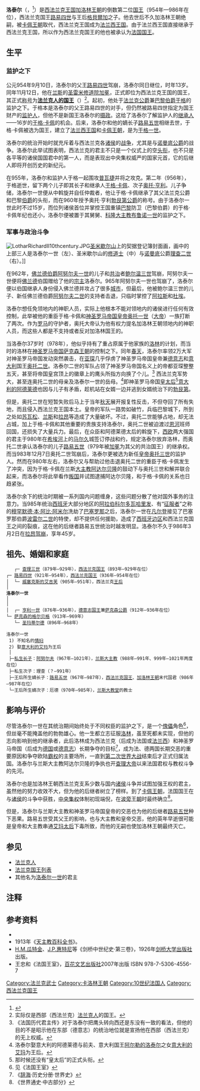 {{Expand|time=2014-08-14}}
{{Infobox royalty
| name        = 洛泰尔<br>Lothaire de France
| title       = '''[[法国君主列表|西法兰克国王]]'''
| image       = Lothaire.png
| imgw        = 200px
| caption     = 洛泰尔
| succession  = [[法国君主列表|西法兰克国王]]
| reign       = 954年9月10日-986年3月2日（{{age in years and days|954|9|10|986|3|2|age=no}}）
| coronation  = 954年11月12日<br>[[兰斯_(法国城市)|兰斯]]
| predecessor = [[路易四世_(西法兰克)|路易四世]]
| successor   = [[路易五世_(西法兰克)|路易五世]]
| spouse      = [[意大利的艾玛|意大利的艾玛]]
| issue       = [[路易五世_(西法兰克)|路易五世]]<br>厄德（970年—985年11月13日）<br>[[兰斯的阿努尔夫|阿努尔夫]]（[[庶出|庶出]]）<br>理查（庶出）
| house       = [[加洛林王朝|加洛林王朝]]
| father      = [[路易四世_(西法兰克)|路易四世]]
| mother      = [[薩克森的格貝爾加|薩克森的格貝爾加]]
| birth_date  = 941年
| birth_place = [[法国|法国]][[拉昂|拉昂]]
| death_date  = {{death date and age|df=yes|986|3|2|941|0|0}}
| death_place = [[法国|法国]][[拉昂|拉昂]]
}}

'''洛泰尔'''（'''{{lang-fr|Lothaire de France}}'''，{{bd|941年||986年|3月2日|catIdx=L}}<ref>{{Cite web |url=http://gallica.bnf.fr/ark:/12148/bpt6k102231r/CadresFenetre?O=NUMM-102231&M=chemindefer |title=Gallica : ''Histoire de France.'' ''La mort de Lothaire'' par le moine Richer  |access-date=2007-08-06 |archive-date=2019-06-09 |archive-url=https://web.archive.org/web/20190609133054/https://gallica.bnf.fr/ark:/12148/bpt6k102231r/CadresFenetre?O=NUMM-102231&M=chemindefer |dead-url=no }}</ref>）是[[西法兰克王国|西法兰克王国]][[加洛林王朝|加洛林王朝]]的倒数第二位[[国王|国王]]（954年—986年在位），西法兰克国王[[路易四世_(西法兰克)|路易四世]]与王后[[薩克森的格貝爾加|格貝爾加]]之子。他去世后不久加洛林王朝绝嗣，被[[卡佩王朝|卡佩王朝]]取代，西法兰克王国成为[[法兰西王国|法兰西王国]]。由于法兰西王国直接继承于西法兰克王国，所以作为西法兰克国王的他也被承认为[[法国国王|法国国王]]。

== 生平 ==

=== 监护之下 ===

公元954年9月10日，洛泰尔的父王[[路易四世_(西法兰克)|路易四世]]驾崩，洛泰尔同日继位，时年13岁。同年11月12日，他在[[兰斯|兰斯]]的[[圣雷米修道院|圣雷米修道院]][[加冕|加冕]]，正式即位为西法兰克王国的国王，其正式[[称号|称号]]为'''[[法兰克国王列表|法兰克人的国王]]'''（'''{{lang-la|Rex Francorum}}'''）<ref>实际仅是西部（西法兰克）[[法兰克人|法兰克人]]的国王。</ref>。起初，他处于[[法兰克公爵|法兰克公爵]]兼[[巴黎伯爵|巴黎伯爵]][[偉大的于格|于格]]的监护之下。于格本是洛泰尔的父王路易四世的对手，但仍然被路易四世指定为国王财产的[[法定监护人|监护人]]，但他不是新国王洛泰尔的[[摄政|摄政]]。这给了洛泰尔了解监护人的[[继承人|继承人]]——16岁的[[于格·卡佩|于格·卡佩]]的机会。后来，洛泰尔和他的嫡长子[[路易五世_(西法兰克)|路易五世]]相继去世，于格·卡佩被选为国王，建立了[[法兰西王国|法兰西王国]]和[[卡佩王朝|卡佩王朝]]，是为[[于格一世_(法兰西)|于格一世]]。

洛泰尔的统治开始时就充斥着与西法兰克各[[诸侯|诸侯]]的[[战争|战争]]，尤其是与[[诺曼底公爵|诺曼底公爵]]的战争。洛泰尔此举试图表明，西法兰克的君主不只是一个仪式上的空[[头衔|头衔]]，也不只是各平等的诸侯国国君中的第一人，而是表现出中央集权威严的国家元首，它的后继人即将开创历史的新纪元。

在955年，洛泰尔和监护人于格一起围攻[[普瓦捷|普瓦捷]]并将之攻克。第二年（956年），于格逝世，留下两个儿子即其长子和继承人[[于格·卡佩|于格·卡佩]]、次子[[奥托-亨利_(勃艮第公爵)|奥托·亨利]]。儿子争储，洛泰尔一世便从中斡旋并自任仲裁者，他让于格·卡佩继承了其父法兰克公爵和巴黎[[伯爵|伯爵]]的头衔，而在960年授予奥托·亨利[[勃艮第公爵|勃艮第公爵]]的称号。由于洛泰尔一世此时不过15岁，而位列诸侯首位并掌控王国重镇[[巴黎|巴黎]]防卫（巴黎伯爵）的于格·卡佩年纪也还小，洛泰尔便被置于其舅舅、[[科隆|科隆]][[大主教|大主教]][[布鲁诺一世|布鲁诺一世]]的监护之下。

=== 军事与政治斗争 ===

[[File:LotharRichardII10thcentury.JPG|thumb]][[圣米歇尔山|圣米歇尔山]]上的契据登记簿封面画，画中的上部三人是洛泰尔一世（左）、圣米歇尔山的[[修道士|修道士]]（中）与[[诺曼底|诺曼底]]公爵[[理查二世_(诺曼底)|理查二世]]（右）。]]

在962年，[[佛兰德伯爵|佛兰德伯爵]][[阿努尔夫一世_(佛兰德)|阿努尔夫一世]]的儿子和[[共治|共治]]者[[鲍尔温三世_(佛兰德)|鲍尔温三世]]驾崩，阿努尔夫一世便将[[佛兰德|佛兰德]]伯国赠给了他的[[宗主|宗主]]洛泰尔。965年阿努尔夫一世也驾崩了，洛泰尔便以伯国继承人身份侵入佛兰德并攻占了很多[[城市|城市]]，但最后，他被鲍尔温三世的儿子、新任佛兰德伯爵[[阿努尔夫二世_(佛兰德)|阿努尔夫二世]]的支持者击退，只临时掌控了[[阿拉斯|阿拉斯]]和[[杜埃|杜埃]]。

洛泰尔想任免领地内的神职人员，实际上他根本不能对领地内的诸侯进行任何有效控制，此举被他的重臣于格·卡佩和[[神圣罗马帝国皇帝|神圣罗马帝国皇帝]][[奥托一世_(神圣罗马帝国)|奥托一世]]（[[大帝|大帝]]）一族打断了两次。作为[[罗马|罗马]]的守护者，奥托大帝认为他有权力提名加洛林王朝领地内的神职人员，而这些人都是不支持或者反对加洛林国王的。

当洛泰尔37岁时（978年），他似乎持有了重占原属于他家族的[[洛林|洛林]]的计划，而当时的洛林在[[神圣罗马帝国|神圣罗马帝国]][[萨克森王朝|萨克森王朝]]的控制之下。同年[[春天|春天]]，洛泰尔率领2万大军对神圣罗马帝国发动突然袭击，在[[亚琛|亚琛]]几乎俘虏了神圣罗马帝国皇帝兼[[德意志|德意志]]和[[意大利|意大利]]国王[[奥托二世_(神圣罗马帝国)|奥托二世]]。洛泰尔二世的军队占领了神圣罗马帝国名义上的帝都亚琛整整五天，甚至将帝国皇宫顶上的徽章上的鹰头所指方向换了个儿。<ref>《法国历代君主传》对于洛泰尔把鹰头转向西还是东没有一致的看法，但他的目的不是昭示他在东部（德意志）的统治地位就是宣扬他在西部（西法兰克）的无上权威。</ref> 西法兰克军势大，甚至连奥托二世的母亲及洛泰尔一世的岳母。<ref>洛泰尔娶意大利的阿德莱德与前夫、意大利国王[[阿尔勒的洛泰尔|阿尔勒的洛泰尔]]之女[[意大利的艾玛|意大利的艾玛]]为王后。</ref>即神圣罗马帝国[[皇太后|皇太后]]<ref>那时候还没有“皇太后”的正式头衔。</ref>[[意大利的阿德莱德|意大利的阿德莱德]]也因与儿子有矛盾，趁机站在女婿一边并逃到女婿统治下的[[勃艮第|勃艮第]]。

但是，奥托二世在短暂失败后马上于当年[[秋天|秋天]]展开报复性反击，不但夺回了所有失地，而且侵入西法兰克王国本土。皇帝的军队一路势如破竹，兵临巴黎城下，所到之处如[[苏瓦松|苏瓦松]]、[[兰斯|兰斯]]和[[拉昂|拉昂]]等造成了大量破坏。不过，奥托二世能够占地，却无法占城，加上于格·卡佩和其他重要的贵族支持洛泰尔，奥托二世被迫渡过[[恩河|恩河]]班师回国，还损失了大量兵力。最后，在众臣和阿德莱德太后的斡旋下，[[西欧|西欧]]两大强国的君主于980年在[[希埃河|希埃河]]上的[[马尔久|马尔久]]城签订停战和约，规定洛泰尔放弃洛林，而奥托二世承认洛泰尔的儿子[[路易五世_(西法兰克)|路易五世]]（979年被[[加冕|加冕]]为其父的共治国王）的继承权。而当983年12月7日奥托二世驾崩后，洛泰尔更被选为新任[[皇帝|皇帝]][[奥托三世|奥托三世]]的监护人。然而在980年左右，洛泰尔又与帮助过他击退奥托二世的重臣于格·卡佩发生了冲突，因为于格·卡佩在兰斯[[總主教|大主教]][[阿达尔贝隆_(兰斯大主教)|阿达尔贝隆]]的鼓动下与奥托三世和解并联合起来，而洛泰尔将此举看作[[叛国|叛国]]并试图逮捕阿达尔贝隆，和于格·卡佩的关系也日趋紧张。

洛泰尔余下的统治时期被一系列国内问题缠身，这些问题分散了他对国外事务的注意力。当985年统治[[西班牙|西班牙]]大部分地区的[[阿拉伯|阿拉伯]][[科尔多瓦哈里发|科尔多瓦哈里发]]、有“[[征服者_(阿拉伯)|征服者]]”之称的[[穆罕默德·本·阿比·阿米尔|穆罕默德·本·阿比·阿米尔]]洗劫了[[巴塞罗那|巴塞罗那]]之后，洛泰尔一世在[[凡尔登|凡尔登]]接见了巴塞罗那伯爵[[波雷尔二世|波雷尔二世]]的特使，却不提供任何援助，造成了[[西班牙边区|西班牙边区]]和西法兰克国王之间的裂痕，这在他的后继者路易五世统治时越发明显。洛泰尔不久于986年3月2日在[[拉昂|拉昂]][[驾崩|驾崩]]，享年45岁。

== 祖先、婚姻和家庭 ==

    ┌─ [[查理三世_(西法兰克)|查理三世]]（879年—929年），[[法国君主列表|西法兰克国王]]（893年—929年在位）
 ┌─ [[路易四世_(西法兰克)|路易四世]]（921年—954年），[[法国君主列表|西法兰克国王]]（936年—954年在位）
 │  └─ [[威塞克斯的艾吉芙|威塞克斯的艾吉芙]]（905年—951年），西法兰克[[王后|王后]]
 │
 '''洛泰尔一世'''
 │
 │  
 │  ┌─ [[亨利一世_(德意志)|亨利一世]]（876年—936年），[[德国君主列表|德意志国王]]兼[[萨克森公爵|萨克森公爵]]（912年—936年在位）
 └─ [[萨克森的格尔贝格|萨克森的格尔贝格]]（913年—969年）
    └─ [[林格尔翰的玛蒂尔德|圣玛蒂尔德]]（896年—968年）

 洛泰尔一世
  1) 不知名的[[情妇|情妇]]
  2) 娶[[意大利的艾玛|意大利的艾玛]]为王后
  │
  ├─[[私生子|私生长子]]：[[阿努尔夫_(兰斯大主教)|阿努尔夫]]（967年—1021年），[[兰斯大主教|兰斯大主教]]（988年—991年、999年—1021年两度在位）
  ├─私生次子：理查（？—991年）
  ├─王后所生嫡长子：[[路易五世_(西法兰克)|路易五世]]（967年—987年），[[法国君主列表|西法兰克国王]]、[[加洛林王朝|加洛林王朝]]末代国君（986年—987年在位）
  └─王后所生嫡次子：厄德（970年—985年），[[兰斯大教堂|兰斯大教堂]]的教士

== 影响与评价 ==
尽管洛泰尔一世在其统治期间始终处于不同权臣的监护之下，是一个[[傀儡|傀儡]]角色<ref>见《法国王室》</ref>，但丝毫不能掩盖他的勃勃雄心。他一生都立志征服[[洛林|洛林]]，虽至死都未实现，但他的志向影响到他的继承者，此后洛林成为西法兰克（后成为法国或[[法兰西|法兰西]]）和神圣罗马帝国（后成为[[德国|德国]]或[[德意志|德意志]]）长期争夺的目标<ref>《[[辞海|辞海]]·历史分册·世界史》</ref>，成为法、德两国长期交恶的重要原因和争夺欧陆[[霸权|霸权]]的主要场所，一直到[[第二次世界大战|第二次世界大战]]结束后才正式归属法国。洛泰尔与兰斯大主教阿达尔贝隆的争执也开[[查理大帝|查理大帝]]以来法国君权与教权斗争的先河。

洛泰尔也是加洛林王朝西法兰克支系少数与国内[[诸侯|诸侯]]斗争并试图加强王权的君主，虽然他的努力收效不大，但为他的后继者树立了榜样。到了[[卡佩王朝|卡佩王朝]]，法国国王在与[[诸侯|诸侯]]的斗争中获胜，[[中央集权|中央集权]]体制初现端倪，在[[波旁王朝|波旁王朝]]时最终确立<ref>《世界通史·中古部分》</ref>。

但是，洛泰尔与兰斯大主教和神圣罗马帝国皇帝的交恶也为他的后继者[[路易五世_(西法兰克)|路易五世]]种下恶果。路易五世受其父王的影响，也与大主教和皇帝交恶，他的英年早逝很可能是皇帝和大主教串通[[意大利的艾玛|艾玛太后]]下毒所致，而他的无嗣也使加洛林王朝最终灭亡。

== 参见 ==

* [[法兰克人|法兰克人]]
* [[法兰克国王列表|法兰克国王列表]]
* 其他名为[[洛泰尔一世|洛泰尔一世]]的君主

== 注释 ==

<references/>

== 参考资料 ==

* {{1911}}
* 1913年《[[天主教百科全书|天主教百科全书]]》。
* [[H.M.瓜特金|H.M.瓜特金]]、[[J.P.惠特尼|J.P.惠特尼]]等《剑桥中世纪史·第三卷》，1926年[[剑桥大学出版社|剑桥大学出版社]]出版。
* 王忠和《法国王室》，[[百花文艺出版社|百花文艺出版社]]2007年出版 ISBN 978-7-5306-4556-7

{{start box}}
{{s-hou|[[加洛林王朝|加洛林王朝]]||941年||986年11月13日|name=洛泰尔}}
{{s-reg}}
{{s-bef|before=[[路易四世_(西法兰克)|路易四世]]}}
{{s-ttl|title=[[法国君主列表|西法兰克国王]]|years=954年9月10日—986年11月13日}}
{{s-aft|after=[[路易五世_(西法兰克)|路易五世]]}}
{{end box}}
{{法國國家元首}}
{{Authority control}}

{{DEFAULTSORT:Lothaire de France}}
[[Category:法兰克武士|Category:法兰克武士]]
[[Category:卡洛林王朝|Category:卡洛林王朝]]
[[Category:10世纪法国人|Category:10世纪法国人]]
[[Category:西法兰克国王|Category:西法兰克国王]]